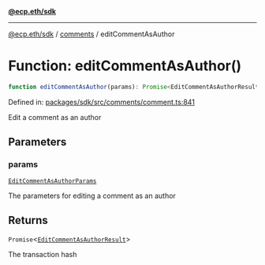 [**@ecp.eth/sdk**](../../index.mdx)

***

[@ecp.eth/sdk](/sdk-reference/index.mdx) / [comments](/sdk-reference/comments/index.mdx) / editCommentAsAuthor

# Function: editCommentAsAuthor()

```ts
function editCommentAsAuthor(params): Promise<EditCommentAsAuthorResult>;
```

Defined in: [packages/sdk/src/comments/comment.ts:841](https://github.com/ecp-eth/comments-monorepo/blob/main/packages/sdk/src/comments/comment.ts#L841)

Edit a comment as an author

## Parameters

### params

[`EditCommentAsAuthorParams`](/sdk-reference/comments/type-aliases/EditCommentAsAuthorParams.mdx)

The parameters for editing a comment as an author

## Returns

`Promise`\<[`EditCommentAsAuthorResult`](/sdk-reference/comments/type-aliases/EditCommentAsAuthorResult.mdx)\>

The transaction hash
